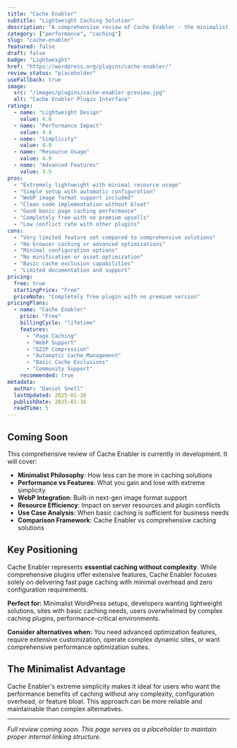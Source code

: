 ```yaml
---
title: "Cache Enabler"
subtitle: "Lightweight Caching Solution"
description: "A comprehensive review of Cache Enabler - the minimalist WordPress caching plugin that delivers essential page caching with WebP support and clean implementation for performance-focused sites."
category: ["performance", "caching"]
slug: "cache-enabler"
featured: false
draft: false
badge: "Lightweight"
href: "https://wordpress.org/plugins/cache-enabler/"
review_status: "placeholder"
useFallback: true
image:
  src: "/images/plugins/cache-enabler-preview.jpg"
  alt: "Cache Enabler Plugin Interface"
ratings:
  - name: "Lightweight Design"
    value: 4.8
  - name: "Performance Impact"
    value: 4.4
  - name: "Simplicity"
    value: 4.9
  - name: "Resource Usage"
    value: 4.9
  - name: "Advanced Features"
    value: 3.5
pros:
  - "Extremely lightweight with minimal resource usage"
  - "Simple setup with automatic configuration"
  - "WebP image format support included"
  - "Clean code implementation without bloat"
  - "Good basic page caching performance"
  - "Completely free with no premium upsells"
  - "Low conflict rate with other plugins"
cons:
  - "Very limited feature set compared to comprehensive solutions"
  - "No browser caching or advanced optimizations"
  - "Minimal configuration options"
  - "No minification or asset optimization"
  - "Basic cache exclusion capabilities"
  - "Limited documentation and support"
pricing:
  free: true
  startingPrice: "Free"
  priceNote: "Completely free plugin with no premium version"
pricingPlans:
  - name: "Cache Enabler"
    price: "Free"
    billingCycle: "lifetime"
    features:
      - "Page Caching"
      - "WebP Support"
      - "GZIP Compression"
      - "Automatic Cache Management"
      - "Basic Cache Exclusions"
      - "Community Support"
    recommended: true
metadata:
  author: "Daniel Snell"
  lastUpdated: 2025-01-16
  publishDate: 2025-01-16
  readTime: 5
---
```


## Coming Soon

This comprehensive review of Cache Enabler is currently in development. It will cover:

- **Minimalist Philosophy**: How less can be more in caching solutions
- **Performance vs Features**: What you gain and lose with extreme simplicity
- **WebP Integration**: Built-in next-gen image format support
- **Resource Efficiency**: Impact on server resources and plugin conflicts
- **Use Case Analysis**: When basic caching is sufficient for business needs
- **Comparison Framework**: Cache Enabler vs comprehensive caching solutions

## Key Positioning

Cache Enabler represents **essential caching without complexity**. While comprehensive plugins offer extensive features, Cache Enabler focuses solely on delivering fast page caching with minimal overhead and zero configuration requirements.

**Perfect for:** Minimalist WordPress setups, developers wanting lightweight solutions, sites with basic caching needs, users overwhelmed by complex caching plugins, performance-critical environments.

**Consider alternatives when:** You need advanced optimization features, require extensive customization, operate complex dynamic sites, or want comprehensive performance optimization suites.

## The Minimalist Advantage

Cache Enabler's extreme simplicity makes it ideal for users who want the performance benefits of caching without any complexity, configuration overhead, or feature bloat. This approach can be more reliable and maintainable than complex alternatives.

---

*Full review coming soon. This page serves as a placeholder to maintain proper internal linking structure.*